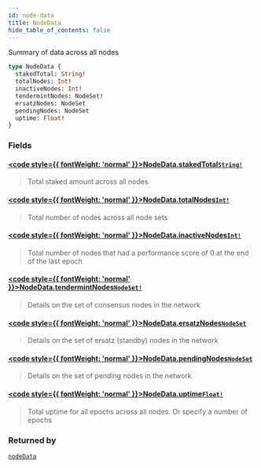 ```yaml
---
id: node-data
title: NodeData
hide_table_of_contents: false
---
```








Summary of data across all nodes

```graphql
type NodeData {
  stakedTotal: String!
  totalNodes: Int!
  inactiveNodes: Int!
  tendermintNodes: NodeSet!
  ersatzNodes: NodeSet
  pendingNodes: NodeSet
  uptime: Float!
}
```


### Fields

#### [<code style={{ fontWeight: 'normal' }}>NodeData.<b>stakedTotal</b></code>](#)<Bullet />[`String!`](/mainnet/api/graphql/scalars/string) <Badge class="secondary" text="non-null"/> <Badge class="secondary" text="scalar"/>
> Total staked amount across all nodes
> 

#### [<code style={{ fontWeight: 'normal' }}>NodeData.<b>totalNodes</b></code>](#)<Bullet />[`Int!`](/mainnet/api/graphql/scalars/int) <Badge class="secondary" text="non-null"/> <Badge class="secondary" text="scalar"/>
> Total number of nodes across all node sets
> 

#### [<code style={{ fontWeight: 'normal' }}>NodeData.<b>inactiveNodes</b></code>](#)<Bullet />[`Int!`](/mainnet/api/graphql/scalars/int) <Badge class="secondary" text="non-null"/> <Badge class="secondary" text="scalar"/>
> Total number of nodes that had a performance score of 0 at the end of the last epoch
> 

#### [<code style={{ fontWeight: 'normal' }}>NodeData.<b>tendermintNodes</b></code>](#)<Bullet />[`NodeSet!`](/mainnet/api/graphql/objects/node-set) <Badge class="secondary" text="non-null"/> <Badge class="secondary" text="object"/>
> Details on the set of consensus nodes in the network
> 

#### [<code style={{ fontWeight: 'normal' }}>NodeData.<b>ersatzNodes</b></code>](#)<Bullet />[`NodeSet`](/mainnet/api/graphql/objects/node-set) <Badge class="secondary" text="object"/>
> Details on the set of ersatz (standby) nodes in the network
> 

#### [<code style={{ fontWeight: 'normal' }}>NodeData.<b>pendingNodes</b></code>](#)<Bullet />[`NodeSet`](/mainnet/api/graphql/objects/node-set) <Badge class="secondary" text="object"/>
> Details on the set of pending nodes in the network
> 

#### [<code style={{ fontWeight: 'normal' }}>NodeData.<b>uptime</b></code>](#)<Bullet />[`Float!`](/mainnet/api/graphql/scalars/float) <Badge class="secondary" text="non-null"/> <Badge class="secondary" text="scalar"/>
> Total uptime for all epochs across all nodes. Or specify a number of epochs
> 



### Returned by

[`nodeData`](/mainnet/api/graphql/queries/node-data)  <Badge class="secondary" text="query"/>



